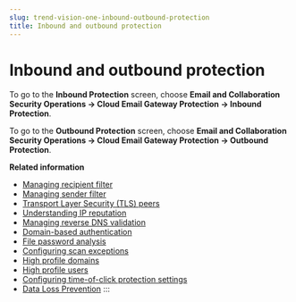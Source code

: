 ```yaml
---
slug: trend-vision-one-inbound-outbound-protection
title: Inbound and outbound protection
---
```

# Inbound and outbound protection

To go to the **Inbound Protection** screen, choose **Email and Collaboration Security Operations → Cloud Email Gateway Protection → Inbound Protection**.

To go to the **Outbound Protection** screen, choose **Email and Collaboration Security Operations → Cloud Email Gateway Protection → Outbound Protection**.

**Related information**

- [Managing recipient filter](managing-recipient-filter.mdx)
- [Managing sender filter](managing-sender-filter.mdx)
- [Transport Layer Security (TLS) peers](transport-layer-security-tls-peers.mdx)
- [Understanding IP reputation](understanding-ip-reputation.mdx)
- [Managing reverse DNS validation](managing-reverse-dns-validation.mdx)
- [Domain-based authentication](domain-based-authentication.mdx)
- [File password analysis](file-password-analysis.mdx)
- [Configuring scan exceptions](configuring-scan-exceptions.mdx)
- [High profile domains](high-profile-domains-email-security.mdx)
- [High profile users](high-profile-users-email-security.mdx)
- [Configuring time-of-click protection settings](toc-protection-email-security.mdx)
- [Data Loss Prevention](data-loss-prevention-email-security.mdx)
:::
